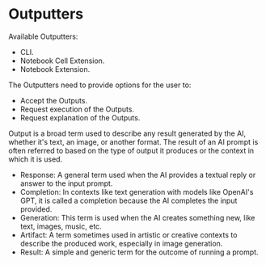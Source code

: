 # Outputters

Available Outputters:

- CLI.
- Notebook Cell Extension.
- Notebook Extension.

The Outputters need to provide options for the user to:

- Accept the Outputs.
- Request execution of the Outputs.
- Request explanation of the Outputs.

Output is a broad term used to describe any result generated by the AI, whether it's text, an image, or another format. The result of an AI prompt is often referred to based on the type of output it produces or the context in which it is used.

- Response: A general term used when the AI provides a textual reply or answer to the input prompt.
- Completion: In contexts like text generation with models like OpenAI's GPT, it is called a completion because the AI completes the input provided.
- Generation: This term is used when the AI creates something new, like text, images, music, etc.
- Artifact: A term sometimes used in artistic or creative contexts to describe the produced work, especially in image generation.
- Result: A simple and generic term for the outcome of running a prompt.
